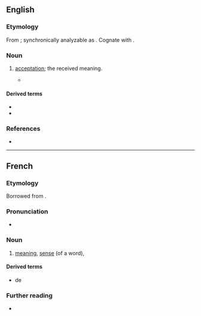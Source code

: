 ==English==

===Etymology===
{{PIE root|en|keh₂p}}
From {{der|en|la|acceptiō||acceptance}}; synchronically analyzable as {{af|en|accept|-ion}}. Cognate with {{cog|fr|acception}}.

===Noun===
{{en-noun}}

# {{lb|en|obsolete}} [[acceptation]]; the received meaning.
#* {{quote-book|passage=Here the word "baron" is not to be taken in that restrictive sense to which the modern ''acception'' hath confined it.|author=Fuller}}

====Derived terms====
* {{l|en|acception of persons}}
* {{l|en|acception of faces}} <!--ecclesiastic, obsolete: [[favoritism]]; [[partiality]]. - Wyclif-->

===References===
* {{R:Webster 1913}}

----

==French==

===Etymology===
Borrowed from {{bor|fr|la|acceptiō}}.

===Pronunciation===
* {{fr-IPA}}

===Noun===
{{fr-noun|f}}

# [[meaning]], [[sense]] (of a word), {{l|en|acceptation}}
#: {{syn|fr|sens|signification}}

====Derived terms====
* {{l|fr|sans acception}} de

===Further reading===
* {{R:TLFi}}